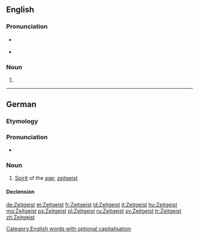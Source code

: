 {{also|zeitgeist}}
==English==
{{wikipedia}}

===Pronunciation===
* {{a|UK}} {{IPA|/ˈzaɪt.ɡaɪst/}}
* {{audio|en-uk-zeitgeist.ogg|Audio (UK)}}

===Noun===
{{en-noun|s|Zeitgeister}}

# {{alternative capitalization of|zeitgeist}}

[[Category:English words with optional capitalisation]]

----

==German==
{{wikipedia|lang=de}}
===Etymology===
{{compound|Zeit|t1=time|Geist|t2=spirit|lang=de}}

===Pronunciation===
* {{IPA|/ˈtsai̯tɡai̯st/|lang=de}}

===Noun===
{{de-noun|m|Zeitgeistes|gen2=Zeitgeists|-}}

# [[spirit|Spirit]] of the [[age]]; [[zeitgeist]]

====Declension====
{{de-decl-noun-m-es-unc}}

[[de:Zeitgeist]]
[[et:Zeitgeist]]
[[fr:Zeitgeist]]
[[id:Zeitgeist]]
[[it:Zeitgeist]]
[[hu:Zeitgeist]]
[[mg:Zeitgeist]]
[[ps:Zeitgeist]]
[[pl:Zeitgeist]]
[[ru:Zeitgeist]]
[[sv:Zeitgeist]]
[[tr:Zeitgeist]]
[[zh:Zeitgeist]]